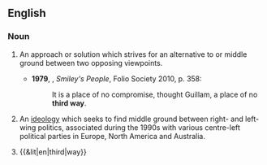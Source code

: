 {{also|Third Way}}

==English==
{{wikipedia|Third Way}}

===Noun===
{{en-noun}}

# An approach or solution which strives for an alternative to or middle ground between two opposing viewpoints. {{defdate|from 17th c.}}
#: {{syn|en|via media}}
#* '''1979''', {{w|John Le Carré}}, ''Smiley's People'', Folio Society 2010, p. 358:
#*: It is a place of no compromise, thought Guillam, a place of no '''third way'''.
# {{lb|en|politics}} An [[ideology]] which seeks to find middle ground between right- and left-wing politics, associated during the 1990s with various centre-left political parties in Europe, North America and Australia. {{defdate|from 20th c.}}
# {{&lit|en|third|way}}